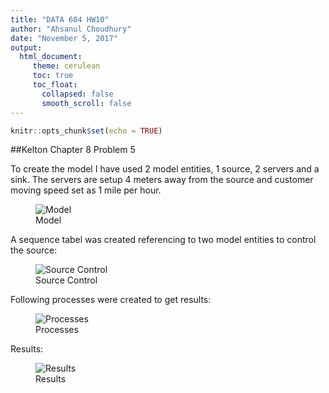 ---
title: "DATA 604 HW10"
author: "Ahsanul Choudhury"
date: "November 5, 2017"
output:
  html_document:
     theme: cerulean
     toc: true
     toc_float:
       collapsed: false
       smooth_scroll: false
---

```{r setup, include=FALSE}
knitr::opts_chunk$set(echo = TRUE)
```

##Kelton Chapter 8 Problem 5

To create the model I have used 2 model entities, 1 source, 2 servers and a sink. The servers are setup 4 meters away from the source and customer moving speed set as 1 mile per hour.

![Model](https://github.com/choudhury1023/DATA-604/raw/master/Week_10/model_setup.png)

A sequence tabel was created referencing to two model entities to control the source:

![Source Control](https://github.com/choudhury1023/DATA-604/raw/master/Week_10/source_table.png)

Following processes were created to get results:

![Processes](https://github.com/choudhury1023/DATA-604/raw/master/Week_10/processes.png)

Results:

![Results](https://github.com/choudhury1023/DATA-604/raw/master/Week_10/results.png)